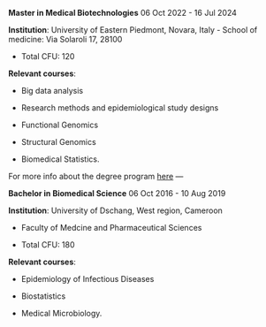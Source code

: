**Master in Medical Biotechnologies** 06 Oct 2022 - 16 Jul 2024

**Institution**: University of Eastern Piedmont, Novara, Italy 
-   School of medicine: Via Solaroli 17, 28100

-   Total CFU: 120

**Relevant courses**:

-   Big data analysis

-   Research methods and epidemiological study designs

-   Functional Genomics

-   Structural Genomics

-   Biomedical Statistics.

         
For more info about the degree program [here](https://www.uniupo.it/en/courses/masters-degrees/medical-biotechnologies-course-held-english){target="blank"} ---


**Bachelor in Biomedical Science** 06 Oct 2016 - 10 Aug 2019

**Institution**: University of Dschang, West region, Cameroon

-   Faculty of Medcine and Pharmaceutical Sciences

-   Total CFU: 180

**Relevant courses**:

-   Epidemiology of Infectious Diseases

-   Biostatistics

-   Medical Microbiology.
